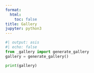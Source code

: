 ```yaml
---
format:
  html:
    toc: false
title: Gallery
jupyter: python3
---
```


::: {.column-body-outset}
```python
#| output: asis
#| echo: false
from _gallery import generate_gallery
gallery = generate_gallery()

print(gallery)
```
:::
